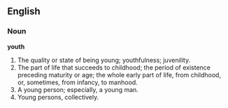 ==English==

===Noun===

'''youth'''

#The quality or state of being young; youthfulness; juvenility.
#The part of life that succeeds to childhood; the period of existence preceding maturity or age; the whole early part of life, from childhood, or, sometimes, from infancy, to manhood.
#A young person; especially, a young man.
#Young persons, collectively.